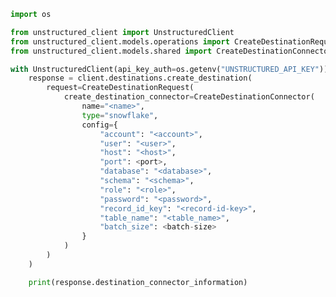 ```python Python SDK
import os

from unstructured_client import UnstructuredClient
from unstructured_client.models.operations import CreateDestinationRequest
from unstructured_client.models.shared import CreateDestinationConnector

with UnstructuredClient(api_key_auth=os.getenv("UNSTRUCTURED_API_KEY")) as client:
    response = client.destinations.create_destination(
        request=CreateDestinationRequest(
            create_destination_connector=CreateDestinationConnector(
                name="<name>",
                type="snowflake",
                config={
                    "account": "<account>",
                    "user": "<user>",
                    "host": "<host>",
                    "port": <port>,
                    "database": "<database>",
                    "schema": "<schema>",
                    "role": "<role>",
                    "password": "<password>",
                    "record_id_key": "<record-id-key>",
                    "table_name": "<table_name>",
                    "batch_size": <batch-size>
                }
            )
        )
    )

    print(response.destination_connector_information)
```